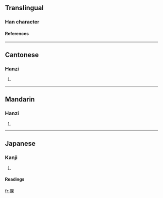 ==Translingual==
===Han character===
{{Han char|rn=64|rad=手|as=10|sn=13|four=|canj=手弓手木 (QNQD)}}

====References====
{{Han ref|kx=0447.250|dkj=12504|dj=0798.170|hdz=31935.050|uh=6429|ud=25641}}

----
==Cantonese==
===Hanzi===
{{yue-hanzi|jyut=}}
# {{defn|Cantonese}}

----
==Mandarin==
===Hanzi===
{{cmn-hanzi|pin=[[jié]] (jie2), [[tà]] (ta4)|wg=chieh<sup>2</sup>, t'a<sup>4</sup>}}
# {{defn|Mandarin}}

----
==Japanese==
===Kanji===
{{ja-kanji|grade=|rs=手10}}
# {{defn|Japanese}} 
====Readings====
{{ja-readings|on=[[けつ]] (ketsu), [[げち]] (gechi), [[たく]] (taku), [[ちゃく]] (chaku)|kun=[[かつぐ]] (katsugu), [[てでものをはかる]] (tedemonowohakaru)}}

[[fr:搩]]